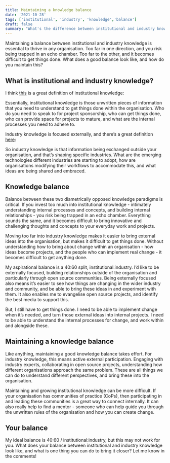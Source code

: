 ```yaml
---
title: Maintaining a knowledge balance
date: '2021-10-28'
tags: ['institutional', 'industry', 'knowledge','balance']
draft: false
summary: "What's the difference between institutional and industry knowledge, and what can you do to bring these into balance?"
---
```


Maintaining a balance between institutional and industry knowledge is essential to thrive in any organisation. Too far in one direction, and you risk being trapped in an echo chamber. Too far to the other, and it becomes difficult to get things done. What does a good balance look like, and how do you maintain this?

## What is institutional and industry knowledge?

I think [this](https://rightwaymed.com/5-things-you-should-know-about-capturing-institutional-knowledge/) is a great definition of institutional knowledge: 

<Quote quote="Institutional knowledge (or organizational knowledge) is the information, policies, and techniques that an organization develops over time. Essentially, institutional knowledge is what an organization knows and how it does things."/>

Essentially, institutional knowledge is those unwritten pieces of information that you need to understand to get things done within the organisation. Who do you need to speak to for project sponsorship, who can get things done, who can provide space for projects to mature, and what are the internal processes you need to adhere to. 

Industry knowledge is focused externally, and there’s a great definition [here](https://corporatefinanceinstitute.com/resources/knowledge/finance/industry-knowledge/):

<Quote quote="Industry knowledge [...] describes the accumulation of knowledge and awareness of the intricacies of what is happening to specific industries of interest."/>

So industry knowledge is that information being exchanged outside your organisation, and that’s shaping specific industries. What are the emerging technologies different industries are starting to adopt, how are organisations modifying their workflows to accommodate this, and what ideas are being shared and embraced. 

## Knowledge balance

Balance between these two diametrically opposed knowledge paradigms is critical. If you invest too much into institutional knowledge - intimately understanding internal processes and concepts, and building internal relationships - you risk being trapped in an echo chamber. Everything sounds the same, and it becomes difficult to bring innovative and challenging thoughts and concepts to your everyday work and projects. 

Moving too far into industry knowledge makes it easier to bring external ideas into the organisation, but makes it difficult to get things done. Without understanding how to bring about change within an organisation - how ideas become projects, and the people who can implement real change - it becomes difficult to get anything done.

My aspirational balance is a 40:60 split, institutional:industry. I’d like to be externally focused, building relationships outside of the organisation and particularly through open source communities. Being externally focused also means it’s easier to see how things are changing in the wider industry and community, and be able to bring these ideas in and experiment with them. It also enables me to evangelise open source projects, and identify the best media to support this.

But, I still have to get things done. I need to be able to implement change when it’s needed, and turn those external ideas into internal projects. I need to be able to understand the internal processes for change, and work within and alongside these.

## Maintaining a knowledge balance

Like anything, maintaining a good knowledge balance takes effort. For industry knowledge, this means active external participation. Engaging with industry experts, collaborating in open source projects, understanding how different organisations approach the same problem. These are all things we can do to understand different perspectives, and bring these into the organisation.

Maintaining and growing institutional knowledge can be more difficult. If your organisation has communities of practice (CoPs), then participating in and leading these communities is a great way to connect internally. It can also really help to find a mentor - someone who can help guide you through the unwritten rules of the organisation and how you can create change.

## Your balance

My ideal balance is 40:60 / institutional:industry, but this may not work for you. What does your balance between institutional and industry knowledge look like, and what is one thing you can do to bring it closer? Let me know in the comments!  

